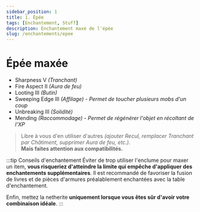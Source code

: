 ```yaml
---
sidebar_position: 1
title: 1. Épée
tags: [Enchantement, Stuff]
description: Enchantement maxé de l'épée
slug: /enchantements/epee
---
```


# Épée maxée

* Sharpness V _(Tranchant)_
* Fire Aspect II _(Aura de feu)_
* Looting III _(Butin)_
* Sweeping Edge III _(Affilage)_ - _Permet de toucher plusieurs mobs d'un coup_
* Unbreaking III _(Solidité)_
* Mending _(Raccommodage)_ - _Permet de régénérer l'objet en récoltant de l'XP_

> Libre à vous d'en utiliser d'autres _(ajouter Recul, remplacer Tranchant par Châtiment, supprimer Aura de feu, etc.)_. <br/>
> **Mais faites attention aux compatibilités.**

:::tip Conseils d'enchantement
Éviter de trop utiliser l'enclume pour maxer un item, **vous risqueriez d'atteindre la limite qui empêche d'appliquer des enchantements supplémentaires**.
Il est recommandé de favoriser la fusion de livres et de pièces d'armures préalablement enchantées avec la table d'enchantement.

Enfin, mettez la netherite **uniquement lorsque vous êtes sûr d'avoir votre combinaison idéale**.
:::
